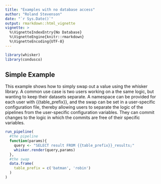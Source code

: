 ```yaml
---
title: "Examples with no database access"
author: "Roland Stevenson"
date: "`r Sys.Date()`"
output: rmarkdown::html_vignette
vignette: >
  %\VignetteIndexEntry{No Database}
  %\VignetteEngine{knitr::rmarkdown}
  %\VignetteEncoding{UTF-8}
---
```


```r
library(whisker)
library(condusco)
```


## Simple Example

This example shows how to simply swap out a value using the whisker library. A common use case is two users working on a the same logic, but wanting to keep their datasets separate.  A namespace can be provided for each user with {{table_prefix}}, and the swap can be set in a user-specific configuration file, thereby allowing users to separate the logic of the pipelines from the user-specific configuration variables.  They can commit changes to the logic in which the commits are free of their specific variables.
```r

run_pipeline(
  #the pipeline
  function(params){
    query <- "SELECT result FROM {{table_prefix}}_results;"
    whisker.render(query,params)
  },
  #the swap
  data.frame(
    table_prefix = c('batman', 'robin')
  )
)


```


